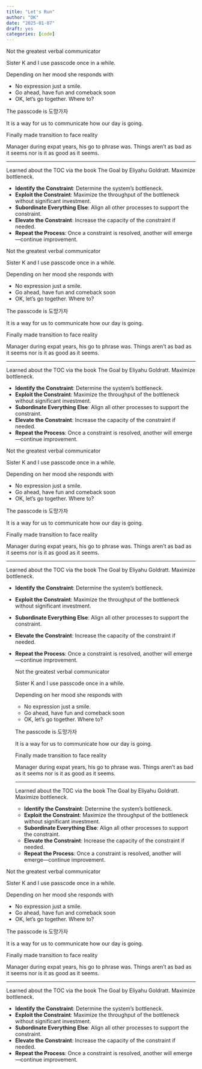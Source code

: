 ```yaml
---
title: "Let's Run"
author: "DK"
date: "2025-01-07"
draft: yes
categories: [code]
---
```


Not the greatest verbal communicator

Sister K and I use passcode once in a while.

Depending on her mood she responds with

-   No expression just a smile.
-   Go ahead, have fun and comeback soon
-   OK, let's go together. Where to?

The passcode is 도망가자

It is a way for us to communicate how our day is going.

Finally made transition to face reality

Manager during expat years, his go to phrase was. Things aren't as bad as it seems nor is it as good as it seems.

------------------------------------------------------------------------

Learned about the TOC via the book The Goal by Eliyahu Goldratt. Maximize bottleneck.

-   **Identify the Constraint**: Determine the system's bottleneck.
-   **Exploit the Constraint**: Maximize the throughput of the bottleneck without significant investment.
-   **Subordinate Everything Else**: Align all other processes to support the constraint.
-   **Elevate the Constraint**: Increase the capacity of the constraint if needed.
-   **Repeat the Process**: Once a constraint is resolved, another will emerge—continue improvement.

Not the greatest verbal communicator

Sister K and I use passcode once in a while.

Depending on her mood she responds with

-   No expression just a smile.
-   Go ahead, have fun and comeback soon
-   OK, let's go together. Where to?

The passcode is 도망가자

It is a way for us to communicate how our day is going.

Finally made transition to face reality

Manager during expat years, his go to phrase was. Things aren't as bad as it seems nor is it as good as it seems.

------------------------------------------------------------------------

Learned about the TOC via the book The Goal by Eliyahu Goldratt. Maximize bottleneck.

-   **Identify the Constraint**: Determine the system's bottleneck.
-   **Exploit the Constraint**: Maximize the throughput of the bottleneck without significant investment.
-   **Subordinate Everything Else**: Align all other processes to support the constraint.
-   **Elevate the Constraint**: Increase the capacity of the constraint if needed.
-   **Repeat the Process**: Once a constraint is resolved, another will emerge—continue improvement.

Not the greatest verbal communicator

Sister K and I use passcode once in a while.

Depending on her mood she responds with

-   No expression just a smile.
-   Go ahead, have fun and comeback soon
-   OK, let's go together. Where to?

The passcode is 도망가자

It is a way for us to communicate how our day is going.

Finally made transition to face reality

Manager during expat years, his go to phrase was. Things aren't as bad as it seems nor is it as good as it seems.

------------------------------------------------------------------------

Learned about the TOC via the book The Goal by Eliyahu Goldratt. Maximize bottleneck.

-   **Identify the Constraint**: Determine the system's bottleneck.

-   **Exploit the Constraint**: Maximize the throughput of the bottleneck without significant investment.

-   **Subordinate Everything Else**: Align all other processes to support the constraint.

-   **Elevate the Constraint**: Increase the capacity of the constraint if needed.

-   **Repeat the Process**: Once a constraint is resolved, another will emerge—continue improvement.

    Not the greatest verbal communicator

    Sister K and I use passcode once in a while.

    Depending on her mood she responds with

    -   No expression just a smile.
    -   Go ahead, have fun and comeback soon
    -   OK, let's go together. Where to?

    The passcode is 도망가자

    It is a way for us to communicate how our day is going.

    Finally made transition to face reality

    Manager during expat years, his go to phrase was. Things aren't as bad as it seems nor is it as good as it seems.

    ------------------------------------------------------------------------

    Learned about the TOC via the book The Goal by Eliyahu Goldratt. Maximize bottleneck.

    -   **Identify the Constraint**: Determine the system's bottleneck.
    -   **Exploit the Constraint**: Maximize the throughput of the bottleneck without significant investment.
    -   **Subordinate Everything Else**: Align all other processes to support the constraint.
    -   **Elevate the Constraint**: Increase the capacity of the constraint if needed.
    -   **Repeat the Process**: Once a constraint is resolved, another will emerge—continue improvement.

Not the greatest verbal communicator

Sister K and I use passcode once in a while.

Depending on her mood she responds with

-   No expression just a smile.
-   Go ahead, have fun and comeback soon
-   OK, let's go together. Where to?

The passcode is 도망가자

It is a way for us to communicate how our day is going.

Finally made transition to face reality

Manager during expat years, his go to phrase was. Things aren't as bad as it seems nor is it as good as it seems.

------------------------------------------------------------------------

Learned about the TOC via the book The Goal by Eliyahu Goldratt. Maximize bottleneck.

-   **Identify the Constraint**: Determine the system's bottleneck.
-   **Exploit the Constraint**: Maximize the throughput of the bottleneck without significant investment.
-   **Subordinate Everything Else**: Align all other processes to support the constraint.
-   **Elevate the Constraint**: Increase the capacity of the constraint if needed.
-   **Repeat the Process**: Once a constraint is resolved, another will emerge—continue improvement.

